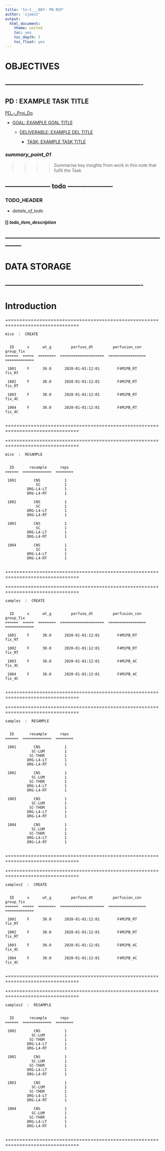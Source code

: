 ```yaml
---
title: 'tn-t___007~ PN RSP'
author: 'sjwest'
output:
  html_document:
    theme: united
    toc: yes
    toc_depth: 5
    toc_float: yes
---
```




# OBJECTIVES



----------------------------------------------------------------
----------------------------------------------------------------



## PD : EXAMPLE TASK TITLE


[PD_--_Proj_Do](../../PD_--_Proj_Do.Rmd)


* [GOAL: EXAMPLE GOAL TITLE](../../PD_--_Proj_Do.Rmd#goal-example-goal-title)

    + [DELIVERABLE: EXAMPLE DEL TITLE](../../PD_--_Proj_Do.Rmd#deliverable-example-del-title)

        - [TASK: EXAMPLE TASK TITLE](../../PD_--_Proj_Do.Rmd#task-example-task-title)



### _summary_point_01_

>>>>
>>>> Summarise key insights from work in this note that fulfil the Task
>>>>



--------------------- todo ---------------------
------------------------------------------------


### TODO_HEADER


* _details_of_todo_



#### [] _todo_item_description_



--------------------------------------------------------------------------------
--------------------------------------------------------------------------------



# DATA STORAGE


----------------------------------------------------------------
----------------------------------------------------------------



# Introduction



+===============================================================================


    mice  :  CREATE


      ID      x      wt_g         perfuse_dt         perfusion_con      group_fix    
    ======  =====  ========  ====================  =================  =============  

     1001     F      30.0      2020-01-01:12:01        F4M1PB_RT          fix_RT     
                                                                                     
     1002     F      30.0      2020-01-01:12:01        F4M1PB_RT          fix_RT     
                                                                                     
     1003     F      30.0      2020-01-01:12:01        F4M1PB_RT          fix_4C     
                                                                                     
     1004     F      30.0      2020-01-01:12:01        F4M1PB_RT          fix_4C     
                                                                                     

+===============================================================================




+===============================================================================


    mice  :  RESAMPLE


      ID       resample      reps    
    ======  =============  ========  

     1001        CNS           1     
                  SC           1     
              DRG-L4-LT        1     
              DRG-L4-RT        1     
                                     
     1002        CNS           1     
                  SC           1     
              DRG-L4-LT        1     
              DRG-L4-RT        1     
                                     
     1003        CNS           1     
                  SC           1     
              DRG-L4-LT        1     
              DRG-L4-RT        1     
                                     
     1004        CNS           1     
                  SC           1     
              DRG-L4-LT        1     
              DRG-L4-RT        1     
                                     

+===============================================================================





+===============================================================================


    samples  :  CREATE


      ID      x      wt_g         perfuse_dt         perfusion_con      group_fix    
    ======  =====  ========  ====================  =================  =============  

     1001     F      30.0      2020-01-01:12:01        F4M1PB_RT          fix_RT     
                                                                                     
     1002     F      30.0      2020-01-01:12:01        F4M1PB_RT          fix_RT     
                                                                                     
     1003     F      30.0      2020-01-01:12:01        F4M1PB_4C          fix_4C     
                                                                                     
     1004     F      30.0      2020-01-01:12:01        F4M1PB_4C          fix_4C     
                                                                                     

+===============================================================================


+===============================================================================


    samples  :  RESAMPLE


      ID       resample      reps    
    ======  =============  ========  

     1001        CNS           1     
                SC-LUM         1     
               SC-THOR         1     
              DRG-L4-LT        1     
              DRG-L4-RT        1     
                                     
     1002        CNS           1     
                SC-LUM         1     
               SC-THOR         1     
              DRG-L4-LT        1     
              DRG-L4-RT        1     
                                     
     1003        CNS           1     
                SC-LUM         1     
               SC-THOR         1     
              DRG-L4-LT        1     
              DRG-L4-RT        1     
                                     
     1004        CNS           1     
                SC-LUM         1     
               SC-THOR         1     
              DRG-L4-LT        1     
              DRG-L4-RT        1     
                                     

+===============================================================================




+===============================================================================


    samples2  :  CREATE


      ID      x      wt_g         perfuse_dt         perfusion_con      group_fix    
    ======  =====  ========  ====================  =================  =============  

     1001     F      30.0      2020-01-01:12:01        F4M1PB_RT          fix_RT     
                                                                                     
     1002     F      30.0      2020-01-01:12:01        F4M1PB_RT          fix_RT     
                                                                                     
     1003     F      30.0      2020-01-01:12:01        F4M1PB_4C          fix_4C     
                                                                                     
     1004     F      30.0      2020-01-01:12:01        F4M1PB_4C          fix_4C     
                                                                                     

+===============================================================================


+===============================================================================


    samples2  :  RESAMPLE


      ID       resample      reps    
    ======  =============  ========  

     1001        CNS           1     
                SC-LUM         1     
               SC-THOR         1     
              DRG-L4-LT        1     
              DRG-L4-RT        1     
                                     
     1002        CNS           1     
                SC-LUM         1     
               SC-THOR         1     
              DRG-L4-LT        1     
              DRG-L4-RT        1     
                                     
     1003        CNS           1     
                SC-LUM         1     
               SC-THOR         1     
              DRG-L4-LT        1     
              DRG-L4-RT        1     
                                     
     1004        CNS           1     
                SC-LUM         1     
               SC-THOR         1     
              DRG-L4-LT        1     
              DRG-L4-RT        1     
                                     

+===============================================================================

























